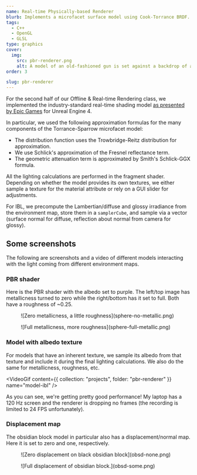 ```yaml
---
name: Real-time Physically-based Renderer
blurb: Implements a microfacet surface model using Cook-Torrance BRDF. Performs importance sampling from environment maps for image-based lighting.
tags:
  - C++
  - OpenGL
  - GLSL
type: graphics
cover:
  img:
    src: pbr-renderer.png
    alt: A model of an old-fashioned gun is set against a backdrop of a lake.
order: 3

slug: pbr-renderer
---
```



For the second half of our Offline & Real-time Rendering class, we implemented the industry-standard real-time shading model [as presented by Epic Games](https://cdn2.unrealengine.com/Resources/files/2013SiggraphPresentationsNotes-26915738.pdf) for Unreal Engine 4.

In particular, we used the following approximation formulas for the many components of the Torrance-Sparrow microfacet model:

- The distribution function uses the Trowbridge-Reitz distribution for approximation.
- We use Schlick's approximation of the Fresnel reflectance term.
- The geometric attenuation term is approximated by Smith's Schlick-GGX formula.

All the lighting calculations are performed in the fragment shader. Depending on whether the model provides its own textures, we either sample a texture for the material attribute or rely on a GUI slider for adjustments.

For IBL, we precompute the Lambertian/diffuse and glossy irradiance from the environment map, store them in a `samplerCube`, and sample via a vector (surface normal for diffuse, reflection about normal from camera for glossy).

## Some screenshots

The following are screenshots and a video of different models interacting with the light coming from different environment maps.

### PBR shader

Here is the PBR shader with the albedo set to purple. The left/top image has metallicness turned to zero while the right/bottom has it set to full. Both have a roughness of ~0.25.

<div class="grid grid-cols-1 gap-4 xs:grid-cols-2">
  <figure>![Zero metallicness, a little roughness](sphere-no-metallic.png)</figure>
  <figure>![Full metallicness, more roughness](sphere-full-metallic.png)</figure>
</div>

### Model with albedo texture

For models that have an inherent texture, we sample its albedo from that texture and include it during the final lighting calculations. We also do the same for metallicness, roughness, etc.

<VideoGif content={{ collection: "projects", folder: "pbr-renderer" }} name="model-ibl" />

As you can see, we're getting pretty good performance! My laptop has a 120 Hz screen and the renderer is dropping no frames (the recording is limited to 24 FPS unfortunately).

### Displacement map

The obsidian block model in particular also has a displacement/normal map. Here it is set to zero and one, respectively.

<div class="grid grid-cols-1 gap-4 xs:grid-cols-2">
  <figure>![Zero displacement on black obsidian block](obsd-none.png)</figure>
  <figure>![Full displacement of obsidian block.](obsd-some.png)</figure>
</div>
